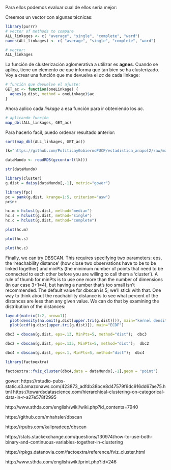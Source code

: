 

 Para ellos podemos evaluar cual de ellos seria mejor:

Creemos un vector con algunas técnicas:

```r
library(purrr)
# vector of methods to compare
ALL_linkages <- c( "average", "single", "complete", "ward")
names(ALL_linkages) <- c( "average", "single", "complete", "ward")

# vector:
ALL_linkages
```

La función de clusterización aglomerativa a utilizar es **agnes**. Cuando se aplica, tiene un elemento *ac* que informa qué tan bien se ha clusterizado. Voy a crear una función que me devuelva el _ac_ de cada linkage:

```r
# función que devuelve el ajuste:
GET_ac <- function(oneLinkage) {
  agnes(g.dist, method = oneLinkage)$ac
}
```

Ahora aplico cada _linkage_ a esa función para ir obteniendo los _ac_.
```r
# aplicando función 
map_dbl(ALL_linkages, GET_ac)
```

Para hacerlo facil, puedo ordenar resultado anterior:

```r
sort(map_dbl(ALL_linkages, GET_ac))
```






```r
lk="https://github.com/PoliticayGobiernoPUCP/estadistica_anapol2/raw/master/DATA/finaldemohappyurbanco2.rds"

dataMundo <- readRDS(gzcon(url(lk)))
```

```r
str(dataMundo)
```

```r
library(cluster)
g.dist = daisy(dataMundo[,-1], metric="gower")
```



```r
library(fpc)
pc = pamk(g.dist, krange=1:5, criterion="asw")
pc$nc
```

```r
hc.m = hclust(g.dist, method="median")
hc.s = hclust(g.dist, method="single")
hc.c = hclust(g.dist, method="complete")
```



```r
plot(hc.m)
```

```r
plot(hc.s)
```


```r
plot(hc.c)
```

Finally, we can try DBSCAN. This requires specifying two parameters: eps, the 'reachability distance' (how close two observations have to be to be linked together) and minPts (the minimum number of points that need to be connected to each other before you are willing to call them a 'cluster'). A rule of thumb for minPts is to use one more than the number of dimensions (in our case 3+1=4), but having a number that's too small isn't recommended. The default value for dbscan is 5; we'll stick with that. One way to think about the reachability distance is to see what percent of the distances are less than any given value. We can do that by examining the distribution of the distances:

```r
layout(matrix(1:2, nrow=1))
  plot(density(na.omit(g.dist[upper.tri(g.dist)])), main="kernel density")
  plot(ecdf(g.dist[upper.tri(g.dist)]), main="ECDF")
```

```r
dbc3 = dbscan(g.dist, eps=.13, MinPts=5, method="dist");  dbc3

dbc2 = dbscan(g.dist, eps=.135, MinPts=5, method="dist");  dbc2

dbc4 = dbscan(g.dist, eps=.1, MinPts=5, method="dist");  dbc4

```


```r
library(factoextra)

factoextra::fviz_cluster(dbc4,data = dataMundo[,-1],geom = "point")
```

gower: https://rstudio-pubs-static.s3.amazonaws.com/423873_adfdb38bce8d47579f6dc916dd67ae75.html
https://towardsdatascience.com/hierarchical-clustering-on-categorical-data-in-r-a27e578f2995

http://www.sthda.com/english/wiki/wiki.php?id_contents=7940

https://github.com/mhahsler/dbscan

https://rpubs.com/kalipradeep/dbscan

https://stats.stackexchange.com/questions/130974/how-to-use-both-binary-and-continuous-variables-together-in-clustering

https://rpkgs.datanovia.com/factoextra/reference/fviz_cluster.html

http://www.sthda.com/english/wiki/print.php?id=246

